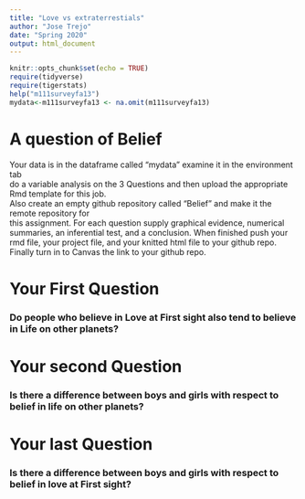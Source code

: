 ```yaml
---
title: "Love vs extraterrestials"
author: "Jose Trejo"
date: "Spring 2020"
output: html_document
---
```


```r
knitr::opts_chunk$set(echo = TRUE)
require(tidyverse)
require(tigerstats)
help("m111surveyfa13")
mydata<-m111surveyfa13 <- na.omit(m111surveyfa13)
```

# A question of Belief

Your data is in the dataframe called "mydata" examine it in the environment tab  
do a variable analysis on the 3 Questions and then upload the appropriate Rmd template for this job.   
Also create an empty github repository called "Belief" and make it the remote repository for  
this assignment.  For each question supply graphical evidence, numerical summaries, an inferential test, and a conclusion.  When finished push your rmd file, your project file, and your knitted html file to your github repo.  Finally turn in to Canvas the link to your github repo.




# Your First Question  

### Do people who believe in Love at First sight also tend to believe in Life on other planets?

  
  
    
# Your second Question  

### Is there a difference between boys and girls with respect to belief in life on other planets?
  
 
 
# Your last Question   

### Is there a difference between boys and girls with respect to belief in love at First sight?